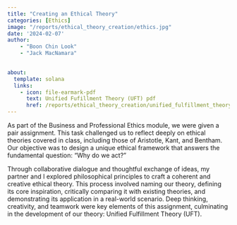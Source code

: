 ```yaml
---
title: "Creating an Ethical Theory"
categories: [Ethics]
image: "/reports/ethical_theory_creation/ethics.jpg"
date: '2024-02-07'
author: 
    - "Boon Chin Look"
    - "Jack MacNamara"
  

about:
  template: solana
  links:
    - icon: file-earmark-pdf
      text: Unified Fufillment Theory (UFT) pdf
      href: /reports/ethical_theory_creation/unified_fulfillment_theory.pdf
---
```


As part of the Business and Professional Ethics module, we were given a pair assignment. This task challenged us to reflect deeply on ethical theories covered in class, including those of Aristotle, Kant, and Bentham. Our objective was to design a unique ethical framework that answers the fundamental question: "Why do we act?"

Through collaborative dialogue and thoughtful exchange of ideas, my partner and I explored philosophical principles to craft a coherent and creative ethical theory. This process involved naming our theory, defining its core inspiration, critically comparing it with existing theories, and demonstrating its application in a real-world scenario. Deep thinking, creativity, and teamwork were key elements of this assignment, culminating in the development of our theory: Unified Fulfillment Theory (UFT).
